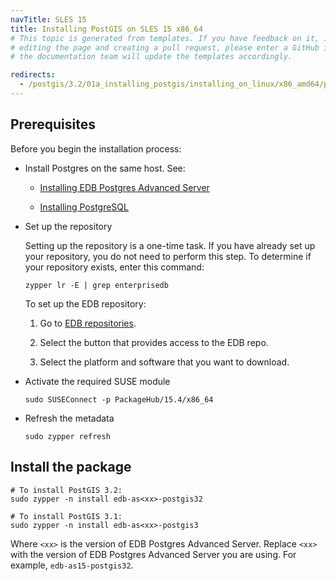 ```yaml
---
navTitle: SLES 15
title: Installing PostGIS on SLES 15 x86_64
# This topic is generated from templates. If you have feedback on it, instead of
# editing the page and creating a pull request, please enter a GitHub issue and
# the documentation team will update the templates accordingly.

redirects:
  - /postgis/3.2/01a_installing_postgis/installing_on_linux/x86_amd64/postgis_sles15_x86
---
```


## Prerequisites

Before you begin the installation process:

- Install Postgres on the same host. See:

  - [Installing EDB Postgres Advanced Server](/epas/latest/installing/)

  - [Installing PostgreSQL](https://www.postgresql.org/download/)

- Set up the repository

  Setting up the repository is a one-time task. If you have already set up your repository, you do not need to perform this step.
  To determine if your repository exists, enter this command:

  `zypper lr -E | grep enterprisedb`

  To set up the EDB repository:

  1. Go to [EDB repositories](https://www.enterprisedb.com/repos-downloads).

  1. Select the button that provides access to the EDB repo.

  1. Select the platform and software that you want to download.

- Activate the required SUSE module

  ```shell
  sudo SUSEConnect -p PackageHub/15.4/x86_64

  ```

- Refresh the metadata
  ```shell
  sudo zypper refresh
  ```

## Install the package

```shell
# To install PostGIS 3.2:
sudo zypper -n install edb-as<xx>-postgis32

# To install PostGIS 3.1:
sudo zypper -n install edb-as<xx>-postgis3
```

Where `<xx>` is the version of EDB Postgres Advanced Server. Replace `<xx>` with the version of EDB Postgres Advanced Server you are using. For example, `edb-as15-postgis32`.
